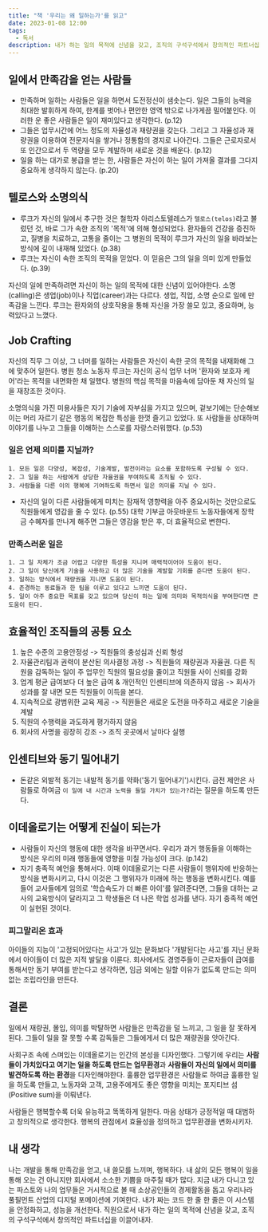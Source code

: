 ```yaml
---
title: "책 '우리는 왜 일하는가'를 읽고"
date: 2023-01-08 12:00
tags:
  - 독서
description: 내가 하는 일의 목적에 신념을 갖고, 조직의 구석구석에서 창의적인 파트너십을 이끌어내자.
---
```


## 일에서 만족감을 얻는 사람들

- 만족하며 일하는 사람들은 일을 하면서 도전정신이 샘솟는다. 일은 그들의 능력을 최대한 발휘하게 하여,
한계를 벗어나 편안한 영역 밖으로 나가게끔 밀어붙인다. 이러한 운 좋은 사람들은 일이 재미있다고 생각한다. (p.12)
- 그들은 업무시간에 어느 정도의 자율성과 재량권을 갖는다. 그리고 그 자율성과 재량권을 이용하여 전문지식을 쌓거나
정통함의 경지로 나아간다. 그들은 근로자로서 또 인간으로서 두 역량을 모두 계발하며 새로운 것을 배운다. (p.12)
- 일을 하는 대가로 봉급을 받는 한, 사람들은 자신이 하는 일이 가져올 결과를 그다지 중요하게 생각하지 않는다. (p.20)

## 텔로스와 소명의식

- 루크가 자신의 일에서 추구한 것은 철학자 아리스토텔레스가 `텔로스(telos)`라고 불렀던 것,
바로 그가 속한 조직의 '목적'에 의해 형성되었다. 환자들의 건강을 증진하고, 질병을 치료하고, 고통을 줄이는
그 병원의 목적이 루크가 자신의 일을 바라보는 방식에 깊이 내재해 있었다. (p.38)
- 루크는 자신이 속한 조직의 목적을 믿었다. 이 믿음은 그의 일을 의미 있게 만들었다. (p.39)

자신의 일에 만족하려면 자신이 하는 일의 목적에 대한 신념이 있어야한다.
소명(calling)은 생업(job)이나 직업(career)과는 다르다. 생업, 직업, 소명 순으로 일에 만족감을 느낀다.
루크는 환자와의 상호작용을 통해 자신을 가장 쓸모 있고, 중요하며, 능력있다고 느꼈다.

## Job Crafting

자신의 직무 그 이상, 그 너머를 일하는 사람들은 자신이 속한 곳의 목적을 내재화해 그에 맞추어 일한다.
병원 청소 노동자 루크는 자신의 공식 업무 너머 '환자와 보호자 케어'라는 목적을 내면화한 채 일했다.
병원의 핵심 목적을 마음속에 담아둔 채 자신의 일을 재창조한 것이다.

소명의식을 가진 미용사들은 자기 기술에 자부심을 가지고 있으며,
겉보기에는 단순해보이는 머리 자르기 같은 행동의 복잡한 특성을 한껏 즐기고 있었다.
또 사람들을 상대하며 이야기를 나누고 그들을 이해하는 스스로를 자랑스러워했다. (p.53)

### 일은 언제 의미를 지닐까?

```text
1. 모든 일은 다양성, 복잡성, 기술계발, 발전이라는 요소를 포함하도록 구성될 수 있다.
2. 그 일을 하는 사람에게 상당한 자율권을 부여하도록 조직될 수 있다.
3. 사람들을 다른 이의 행복에 기여하도록 하면서 일은 의미를 지닐 수 있다.
```

- 자신의 일이 다른 사람들에게 미치는 잠재적 영향력을 아주 중요시하는 것만으로도 직원들에게 영감을 줄 수 있다. (p.55)
대학 기부금 아웃바운드 노동자들에게 장학금 수혜자를 만나게 해주면 그들은 영감을 받은 후, 더 효율적으로 변한다.

### 만족스러운 일은

```text
1. 그 일 자체가 조금 어렵고 다양한 특성을 지니며 매력적이어야 도움이 된다.
2. 그 일이 당신에게 기술을 사용하고 더 많은 기술을 계발할 기회를 준다면 도움이 된다.
3. 일하는 방식에서 재량권을 지니면 도움이 된다.
4. 존경하는 동료들과 한 팀을 이루고 있다고 느끼면 도움이 된다.
5. 일이 아주 중요한 목표를 갖고 있으며 당신이 하는 일에 의미와 목적의식을 부여한다면 큰 도움이 된다.
```

## 효율적인 조직들의 공통 요소

1. 높은 수준의 고용안정성 -> 직원들의 충성심과 신뢰 형성
2. 자율관리팀과 권력이 분산된 의사결정 과정 -> 직원들의 재량권과 자율권. 다른 직원을 감독하는 일이
주 업무인 직원의 필요성을 줄이고 직원들 사이 신뢰를 강화
3. 업계 평균 급여보다 더 높은 급여 & 개인적인 인센티브에 의존하지 않음 -> 회사가 성과를 잘 내면 모든 직원들이 이득을 본다.
4. 지속적으로 광범위한 교육 제공 -> 직원들은 새로운 도전을 마주하고 새로운 기술을 계발
5. 직원의 수행력을 과도하게 평가하지 않음
6. 회사의 사명을 굉장히 강조 -> 조직 곳곳에서 날마다 실행

## 인센티브와 동기 밀어내기

- 돈같은 외발적 동기는 내발적 동기를 약화('동기 밀어내기')시킨다. 금전 제안은 사람들로 하여금
`이 일에 내 시간과 노력을 들일 가치가 있는가?`라는 질문을 하도록 만든다.

## 이데올로기는 어떻게 진실이 되는가

- 사람들이 자신의 행동에 대한 생각을 바꾸면서다.
우리가 과거 행동들을 이해하는 방식은 우리의 미래 행동들에 영향을 미칠 가능성이 크다. (p.142)
- 자기 충족적 예언을 통해서다. 이때 이데올로기는 다른 사람들이 행위자에 반응하는 방식을 변화시키고,
다시 이것은 그 행위자가 미래에 하는 행동을 변화시킨다.
예를 들어 교사들에게 임의로 '학습속도가 더 빠른 아이'를 알려준다면, 그들을 대하는 교사의 교육방식이 달라지고
그 학생들은 더 나은 학업 성과를 낸다. 자기 충족적 예언이 실현된 것이다.

### 피그말리온 효과

아이들의 지능이 '고정되어있다는 사고'가 있는 문화보다 '개발된다는 사고'를 지닌 문화에서 아이들이 더 많은 지적 발달을 이룬다.
회사에서도 경영주들이 근로자들이 급여를 통해서만 동기 부여를 받는다고 생각하면, 임금 외에는 일할 이유가 없도록 만드는
의미없는 조립라인을 만든다.

## 결론

일에서 재량권, 몰입, 의미를 박탈하면 사람들은 만족감을 덜 느끼고, 그 일을 잘 못하게 된다.
그들이 일을 잘 못할 수록 감독들은 그들에게서 더 많은 재량권을 앗아간다.

사회구조 속에 스며있는 이데올로기는 인간의 본성을 디자인했다. 그렇기에 우리는
**사람들이 가치있다고 여기는 일을 하도록 만드는 업무환경**과 **사람들이 자신의 일에서 의미를 발견하도록 하는 환경**을
디자인해야한다. 훌륭한 업무환경은 사람들로 하여금 훌륭한 일을 하도록 만들고,
노동자와 고객, 고용주에게도 좋은 영향을 미치는 포지티브 섬(Positive sum)을 이뤄낸다.

사람들은 행복할수록 더욱 유능하고 똑똑하게 일한다. 마음 상태가 긍정적일 때 대범하고 창의적으로 생각한다.
행복의 관점에서 효율성을 정의하고 업무환경을 변화시키자.

## 내 생각

나는 개발을 통해 만족감을 얻고, 내 쓸모를 느끼며, 행복하다. 내 삶의 모든 행복이 일을 통해 오는 건 아니지만 회사에서 소소한 기쁨을 마주칠 때가 많다.
지금 내가 다니고 있는 파스토와 나의 업무들은 거시적으로 볼 때 소상공인들의 경제활동을 돕고 우리나라 풀필먼트 산업의 디지털 포메이션에 기여한다.
내가 짜는 코드 한 줄 한 줄은 이 시스템을 안정화하고, 성능을 개선한다.
직원으로서 내가 하는 일의 목적에 신념을 갖고, 조직의 구석구석에서 창의적인 파트너십을 이끌어내자.
